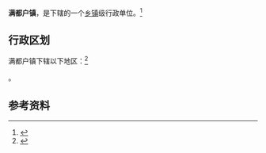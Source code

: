 {{中国乡级行政区|21/01/22/107/000}}

'''满都户镇'''，是{{PRC admin/fullname|21/01/22/107/000|3}}下辖的一个[[乡镇|乡镇]]级行政单位。<ref>{{PRC admin/ref sgc|{{PRC admin/parent|21/01/22/107/000}}}}</ref>

== 行政区划 ==

满都户镇下辖以下地区：<ref>{{PRC admin/ref sgc|21/01/22/107/000}}</ref>

{{PRC admin/children|21/01/22/107/000}}。

== 参考资料 ==

{{reflist}}

{{行政区划小作品}}
{{PRC admin/navcat|21/01/22/107/000}}